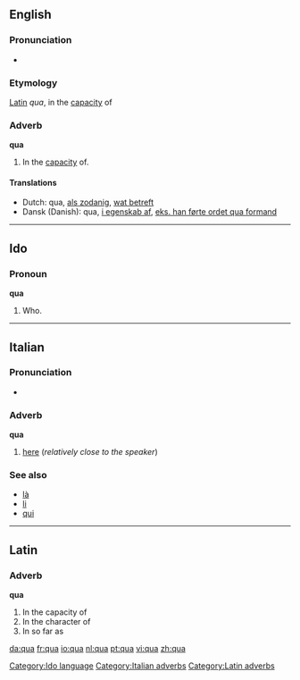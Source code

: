 ==English==

===Pronunciation===
*{{IPA|/kwɑː/}}

===Etymology===
[[Latin]] ''qua'', in the [[capacity]] of

===Adverb===
'''qua'''

# In the [[capacity]] of.

====Translations====
{{top}}
*Dutch: qua, [[als zodanig]], [[wat betreft]]
*Dansk (Danish): qua, [[i egenskab af]], [[eks. han førte ordet qua formand]]
{{mid}}
{{bottom}}

----

==Ido==

===Pronoun===
'''qua'''

# Who.

[[Category:Ido language]]

----

==Italian==

===Pronunciation===
*{{IPA|/kwa/}}

===Adverb===
'''qua'''

# [[here]] (''relatively close to the speaker'') <!--can't remember whether this is true, or whether this applies to "qui" instead-->

===See also===
*[[là#Italian|là]]
*[[li#Italian|li]]
*[[qui#Italian|qui]]

----

==Latin==

===Adverb===
'''qua'''

# In the capacity of
# In the character of
# In so far as

[[Category:Italian adverbs]]
[[Category:Latin adverbs]]

[[da:qua]]
[[fr:qua]]
[[io:qua]]
[[nl:qua]]
[[pt:qua]]
[[vi:qua]]
[[zh:qua]]